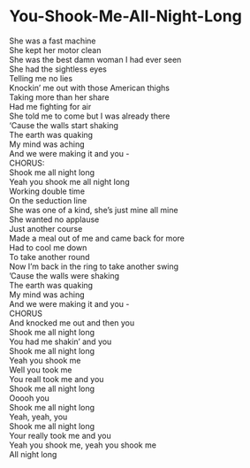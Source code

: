 # You-Shook-Me-All-Night-Long

She was a fast machine  
She kept her motor clean  
She was the best damn woman I had ever seen  
She had the sightless eyes  
Telling me no lies  
Knockin' me out with those American thighs  
Taking more than her share  
Had me fighting for air  
She told me to come but I was already there  
'Cause the walls start shaking  
The earth was quaking  
My mind was aching  
And we were making it and you -  
CHORUS:  
Shook me all night long  
Yeah you shook me all night long  
Working double time  
On the seduction line  
She was one of a kind, she's just mine all mine  
She wanted no applause  
Just another course  
Made a meal out of me and came back for more  
Had to cool me down  
To take another round  
Now I'm back in the ring to take another swing  
'Cause the walls were shaking  
The earth was quaking  
My mind was aching  
And we were making it and you -  
CHORUS  
And knocked me out and then you  
Shook me all night long  
You had me shakin' and you  
Shook me all night long  
Yeah you shook me  
Well you took me  
You reall took me and you  
Shook me all night long  
Ooooh you  
Shook me all night long  
Yeah, yeah, you  
Shook me all night long  
Your really took me and you  
Yeah you shook me, yeah you shook me  
All night long
